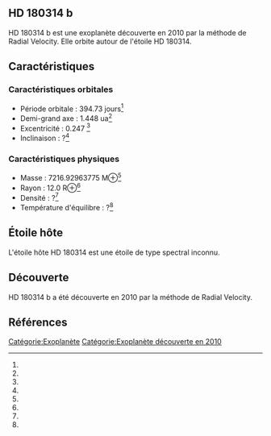 == HD 180314 b ==

{{Infobox Exoplanète
| nom = HD 180314 b
| image = 
| légende = 
| étoile = HD 180314
| constellation = 
| ascension_droite = 
| déclinaison = 
| distance = ?
| type_spectral = ?
| masse = 7216.92963775 M⊕<ref></ref>
| rayon = 12.0 R⊕<ref></ref>
| densité = ?<ref></ref>
| gravité = ?<ref></ref>
| température = ?<ref></ref>
| période = 394.73 j<ref></ref>
| demi_grand_axe = 1.448 ua<ref></ref>
| excentricité = 0.247 <ref></ref>
| inclinaison = ?<ref></ref>
| méthode_découverte = Radial Velocity
| date_découverte = 2010
| statut = Confirmée
}}

HD 180314 b est une exoplanète découverte en 2010 par la méthode de Radial Velocity. Elle orbite autour de l'étoile HD 180314.

== Caractéristiques ==

=== Caractéristiques orbitales ===
* Période orbitale : 394.73 jours<ref></ref>
* Demi-grand axe : 1.448 ua<ref></ref>
* Excentricité : 0.247 <ref></ref>
* Inclinaison : ?<ref></ref>

=== Caractéristiques physiques ===
* Masse : 7216.92963775 M⊕<ref></ref>
* Rayon : 12.0 R⊕<ref></ref>
* Densité : ?<ref></ref>
* Température d'équilibre : ?<ref></ref>

== Étoile hôte ==

{{Infobox Étoile
| nom = HD 180314
| image = 
| légende = 
| constellation = 
| ascension_droite = 
| déclinaison = 
| distance = ?
| type_spectral = ?
| magnitude_absolue = 
| magnitude_apparente = 
| masse = ?<ref></ref>
| rayon = ?<ref></ref>
| température = ?<ref></ref>
| métallicité = ?<ref></ref>
| âge = ?<ref></ref>
}}

L'étoile hôte HD 180314 est une étoile de type spectral inconnu.

== Découverte ==

HD 180314 b a été découverte en 2010 par la méthode de Radial Velocity.

== Références ==
<references />

[[Catégorie:Exoplanète]]
[[Catégorie:Exoplanète découverte en 2010]]
